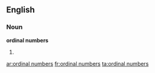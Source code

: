 ==English==
===Noun===
'''ordinal numbers'''

#{{plural of|[[ordinal number]]}}

[[ar:ordinal numbers]]
[[fr:ordinal numbers]]
[[ta:ordinal numbers]]
